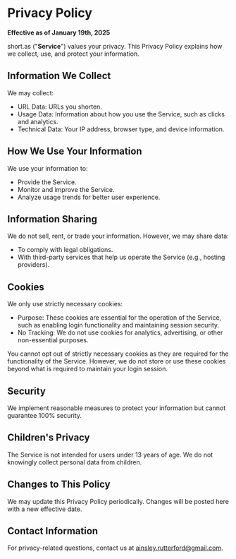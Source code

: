 # Privacy Policy

**Effective as of January 19th, 2025**

short.as ("**Service**") values your privacy. This Privacy Policy explains how we collect, use, and protect your information.

## Information We Collect

We may collect:

- URL Data: URLs you shorten.
- Usage Data: Information about how you use the Service, such as clicks and analytics.
- Technical Data: Your IP address, browser type, and device information.

## How We Use Your Information

We use your information to:

- Provide the Service.
- Monitor and improve the Service.
- Analyze usage trends for better user experience.

## Information Sharing

We do not sell, rent, or trade your information. However, we may share data:

- To comply with legal obligations.
- With third-party services that help us operate the Service (e.g., hosting providers).

## Cookies

We only use strictly necessary cookies:

- Purpose: These cookies are essential for the operation of the Service, such as enabling login functionality and maintaining session security.
- No Tracking: We do not use cookies for analytics, advertising, or other non-essential purposes.

You cannot opt out of strictly necessary cookies as they are required for the functionality of the Service. However, we do not store or use these cookies beyond what is required to maintain your login session.

## Security

We implement reasonable measures to protect your information but cannot guarantee 100% security.

## Children's Privacy

The Service is not intended for users under 13 years of age. We do not knowingly collect personal data from children.

## Changes to This Policy

We may update this Privacy Policy periodically. Changes will be posted here with a new effective date.

## Contact Information

For privacy-related questions, contact us at [ainsley.rutterford@gmail.com](mailto:ainsley.rutterford@gmail.com).
